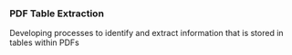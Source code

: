 ### PDF Table Extraction

Developing processes to identify and extract information that is stored in tables within PDFs